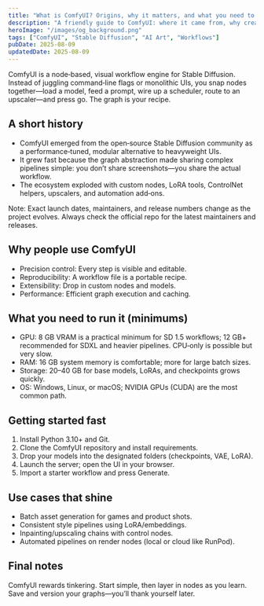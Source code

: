 ```yaml
---
title: "What is ComfyUI? Origins, why it matters, and what you need to run it"
description: "A friendly guide to ComfyUI: where it came from, why creators love it, and a practical checklist for getting started on your hardware."
heroImage: "/images/og_background.png"
tags: ["ComfyUI", "Stable Diffusion", "AI Art", "Workflows"]
pubDate: 2025-08-09
updatedDate: 2025-08-09
---
```


ComfyUI is a node‑based, visual workflow engine for Stable Diffusion. Instead of juggling command‑line flags or monolithic UIs, you snap nodes together—load a model, feed a prompt, wire up a scheduler, route to an upscaler—and press go. The graph is your recipe.

## A short history

- ComfyUI emerged from the open‑source Stable Diffusion community as a performance‑tuned, modular alternative to heavyweight UIs.
- It grew fast because the graph abstraction made sharing complex pipelines simple: you don’t share screenshots—you share the actual workflow.
- The ecosystem exploded with custom nodes, LoRA tools, ControlNet helpers, upscalers, and automation add‑ons.

Note: Exact launch dates, maintainers, and release numbers change as the project evolves. Always check the official repo for the latest maintainers and releases.

## Why people use ComfyUI

- Precision control: Every step is visible and editable.
- Reproducibility: A workflow file is a portable recipe.
- Extensibility: Drop in custom nodes and models.
- Performance: Efficient graph execution and caching.

## What you need to run it (minimums)

- GPU: 8 GB VRAM is a practical minimum for SD 1.5 workflows; 12 GB+ recommended for SDXL and heavier pipelines. CPU‑only is possible but very slow.
- RAM: 16 GB system memory is comfortable; more for large batch sizes.
- Storage: 20–40 GB for base models, LoRAs, and checkpoints grows quickly.
- OS: Windows, Linux, or macOS; NVIDIA GPUs (CUDA) are the most common path.

## Getting started fast

1. Install Python 3.10+ and Git.
2. Clone the ComfyUI repository and install requirements.
3. Drop your models into the designated folders (checkpoints, VAE, LoRA).
4. Launch the server; open the UI in your browser.
5. Import a starter workflow and press Generate.

## Use cases that shine

- Batch asset generation for games and product shots.
- Consistent style pipelines using LoRA/embeddings.
- Inpainting/upscaling chains with control nodes.
- Automated pipelines on render nodes (local or cloud like RunPod).

## Final notes

ComfyUI rewards tinkering. Start simple, then layer in nodes as you learn. Save and version your graphs—you’ll thank yourself later.
